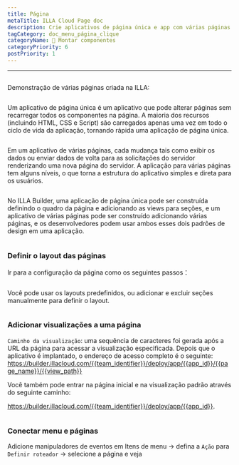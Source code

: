 ```yaml
---
title: Página
metaTitle: ILLA Cloud Page doc
description: Crie aplicativos de página única e app com várias páginas na ILLA
tagCategory: doc_menu_página_clique
categoryName: 🧬 Montar componentes
categoryPriority: 6
postPriority: 1
---
```


* * *

## <Heading hidden>Página</Heading>

Demonstração de várias páginas criada na ILLA: 

<img src='https://cdn.illacloud.com/official-website/img/docs/assemble/page1.gif' alt="" />

Um aplicativo de página única é um aplicativo que pode alterar páginas sem recarregar todos os componentes na página. A maioria dos recursos (incluindo HTML, CSS e Script) são carregados apenas uma vez em todo o ciclo de vida da aplicação, tornando rápida uma aplicação de página única.

<img src='https://cdn.illacloud.com/official-website/img/docs/assemble/page2.png' alt="" />

Em um aplicativo de várias páginas, cada mudança tais como exibir os dados ou enviar dados de volta para as solicitações do servidor renderizando uma nova página do servidor. A aplicação para várias páginas tem alguns níveis, o que torna a estrutura do aplicativo simples e direta para os usuários.

<img src='https://cdn.illacloud.com/official-website/img/docs/assemble/page3.png' alt="" />

No ILLA Builder, uma aplicação de página única pode ser construída definindo o quadro da página e adicionando as views para seções, e um aplicativo de várias páginas pode ser construído adicionando várias páginas, e os desenvolvedores podem usar ambos esses dois padrões de design em uma aplicação.

<img src='https://cdn.illacloud.com/official-website/img/docs/assemble/page4.png' alt="" />

### Definir o layout das páginas

Ir para a configuração da página como os seguintes passos：

<img src='https://cdn.illacloud.com/official-website/img/docs/assemble/page5.png' alt="" />

Você pode usar os layouts predefinidos, ou adicionar e excluir seções manualmente para definir o layout. 

<img src='https://cdn.illacloud.com/official-website/img/docs/assemble/page6.gif' alt="" />

### Adicionar visualizações a uma página

`Caminho da visualização`: uma sequência de caracteres foi gerada após a URL da página para acessar a visualização especificada. Depois que o aplicativo é implantado, o endereço de acesso completo é o seguinte: https://builder.illacloud.com/{{team_identifier}}/deploy/app/{{app_id}}/{{page_name}}/{{view_path}}

Você também pode entrar na página inicial e na visualização padrão através do seguinte caminho:

https://builder.illacloud.com/{{team_identifier}}/deploy/app/{{app_id}}. 

<img src='https://cdn.illacloud.com/official-website/img/docs/assemble/page7.png' alt="" />

### Conectar menu e páginas

Adicione manipuladores de eventos em Itens de menu → defina a `Ação` para `Definir roteador` → selecione a página e veja

<img src='https://cdn.illacloud.com/official-website/img/docs/assemble/page8.gif' alt="" />
